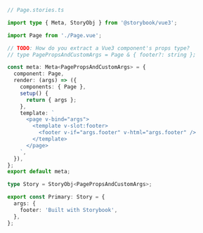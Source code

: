 ```ts
// Page.stories.ts

import type { Meta, StoryObj } from '@storybook/vue3';

import Page from './Page.vue';

// TODO: How do you extract a Vue3 component's props type?
// type PagePropsAndCustomArgs = Page & { footer?: string };

const meta: Meta<PagePropsAndCustomArgs> = {
  component: Page,
  render: (args) => ({
    components: { Page },
    setup() {
      return { args };
    },
    template: `
      <page v-bind="args">
        <template v-slot:footer>
          <footer v-if="args.footer" v-html="args.footer" />
        </template>
      </page>
    `,
  }),
};
export default meta;

type Story = StoryObj<PagePropsAndCustomArgs>;

export const Primary: Story = {
  args: {
    footer: 'Built with Storybook',
  },
};
```
